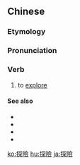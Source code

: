 {{also|探検|探险}}
==Chinese==
{{zh-forms|s=探险}}

===Etymology===
{{rfe|zh}}

===Pronunciation===
{{zh-pron
|m=tànxiǎn
|c=taam3 him2
|h=pfs=thám-hiám
|mn=thàm-hiám
|cat=v
}}

===Verb===
{{zh-verb}}

# to [[explore]]

====See also====
* {{zh-l|探風}}
* {{zh-l|探究}}
* {{zh-l|探索}}
* {{zh-l|探討}}

[[ko:探險]]
[[hu:探險]]
[[ja:探險]]